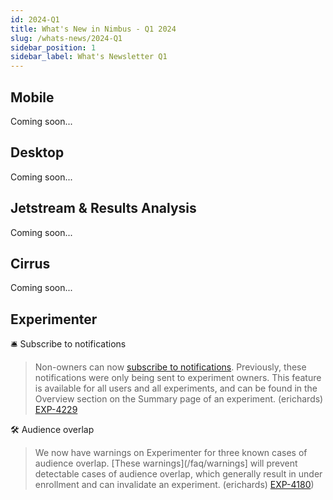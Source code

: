 ```yaml
---
id: 2024-Q1
title: What's New in Nimbus - Q1 2024
slug: /whats-news/2024-Q1
sidebar_position: 1
sidebar_label: What's Newsletter Q1
---
```


## Mobile 

Coming soon...

## Desktop

Coming soon...

## Jetstream & Results Analysis

Coming soon...

## Cirrus

Coming soon...

## Experimenter

🛎️ Subscribe to notifications

   > Non-owners can now [subscribe to notifications](/notifications). Previously, these notifications were only being sent to experiment owners. This feature is available for all users and all experiments, and can be found in the Overview section on the Summary page of an experiment. (erichards) [EXP-4229](https://mozilla-hub.atlassian.net/browse/EXP-4229)

🛠️ Audience overlap

   > We now have warnings on Experimenter for three known cases of audience overlap. [These warnings](/faq/warnings] will prevent detectable cases of audience overlap, which generally result in under enrollment and can invalidate an experiment. (erichards) [EXP-4180](https://mozilla-hub.atlassian.net/browse/EXP-4180))
